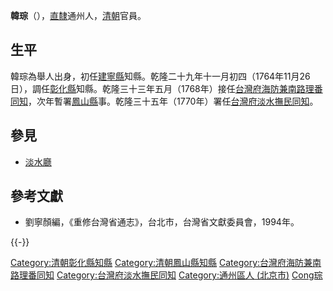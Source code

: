 '''韓琮'''（{{bd|？||？||catIdx=Han韓琮}}），[[直隸|直隸]]通州人，[[清朝|清朝]]官員。

== 生平 ==
韓琮為舉人出身，初任[[建寧縣|建寧縣]]知縣。乾隆二十九年十一月初四（1764年11月26日），調任[[彰化縣_(清朝)|彰化縣]]知縣。乾隆三十三年五月（1768年）接任[[台灣府海防兼南路理番同知|台灣府海防兼南路理番同知]]，次年暫署[[鳳山縣_(臺灣)|鳳山縣]]事。乾隆三十五年（1770年）署任[[台灣府淡水撫民同知|台灣府淡水撫民同知]]。

==參見==
*[[淡水廳|淡水廳]]

==參考文獻==
*劉寧顏編，《重修台灣省通志》，台北市，台灣省文獻委員會，1994年。

{{-}}
{{start box}}
{{s-off}}
{{Succession box|[[曹佩|曹佩]]|[[張天德|張天德]]|[[浯洲鹽場大使|浯洲鹽場大使]]|<small>乾隆十六年（1751年）—乾隆十七年（1752年）在任</small>}}
{{Succession box|[[胡邦翰|胡邦翰]]|[[成履泰|成履泰]]|[[台灣府|台灣府]][[彰化縣_(清朝)|彰化縣]][[知縣|知縣]]|<small>乾隆二十九年（1764年）上任</small>}}
{{Succession box|[[魯楷|魯楷]]|[[朱景英|朱景英]]|[[台灣府海防兼南路理番同知|台灣府海防兼南路理番同知]]|<small>乾隆三十三年（1768年）署任</small>}}
{{Succession box|[[方輔悟|方輔悟]]|[[陸祖庚|陸祖庚]]|[[台灣府|台灣府]][[鳳山縣知縣|鳳山縣知縣]]|<small>乾隆三十四年（1769年）署任</small>}}
{{Succession box|[[宋應麟|宋應麟]]|[[楊廷樺|楊廷樺]]|[[台灣府淡水撫民同知|台灣府淡水撫民同知]]|<small>乾隆三十五年（1770年）署任</small>}}
{{end box}}

{{DEFAULTSORT:Han韓琮}}
[[Category:清朝彰化縣知縣|Category:清朝彰化縣知縣]]
[[Category:清朝鳳山縣知縣|Category:清朝鳳山縣知縣]]
[[Category:台灣府海防兼南路理番同知|Category:台灣府海防兼南路理番同知]]
[[Category:台灣府淡水撫民同知|Category:台灣府淡水撫民同知]]
[[Category:通州區人_(北京市)|Category:通州區人 (北京市)]]
[[Category:韓姓|Cong琮]]
